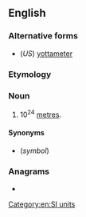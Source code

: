 {{also|yottamètre|yotta-metre}}
==English==

===Alternative forms===
* (''US'') [[yottameter]]

===Etymology===
{{prefix|en|yotta|metre}}

===Noun===
{{en-noun}}

# 10<sup>24</sup> [[metre]]s.

====Synonyms====
* {{l|en|Ym}} (''symbol'')

===Anagrams===
* {{anagrams|en|a=aeemorttty|yottameter}}

[[Category:en:SI units]]